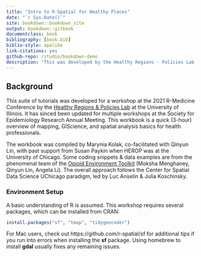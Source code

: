 ```yaml
--- 
title: "Intro to R-Spatial for Healthy Places"
date: "`r Sys.Date()`"
site: bookdown::bookdown_site
output: bookdown::gitbook
documentclass: book
bibliography: [book.bib]
biblio-style: apalike
link-citations: yes
github-repo: rstudio/bookdown-demo
description: "This was developed by the Healthy Regions - Policies Lab."
---
```


## Background {-}

This suite of tutorials was developed for a workshop at the 2021 R-Medicine Conference by the [Healthy Regions & Policies Lab](http://www.healthyregions.org) at the University of Illinois. It has sinced been updated for multiple workshops at the Society for Epidemiology Research Annual Meeting. This workbook is a quick (3-hour) overview of mapping, GIScience, and spatial analysis basics for health professionals. 

The workbook was compiled by Marynia Kolak, co-facilitated with Qinyun Lin, with past support from Susan Paykin when HEROP was at the University of Chicago. Some coding snippets & data examples are from the phenomenal team of the [Opioid Environment Toolkit](https://geodacenter.github.io/opioid-environment-toolkit) (Moksha Menghaney, Qinyun Lin, Angela Li). The overall approach follows the Center for Spatial Data Science UChicago paradigm, led by Luc Anselin & Julia Koschinsky.

### Environment Setup {-}

A basic understanding of R is assumed. This workshop requires several packages, which can be installed from CRAN:

```r
install.packages("sf", "tmap", "tidygeocoder")
```

For Mac users, check out https://github.com/r-spatial/sf for additional tips if you run into errors when installing the **sf** package. Using homebrew to install **gdal** usually fixes any remaining issues.


